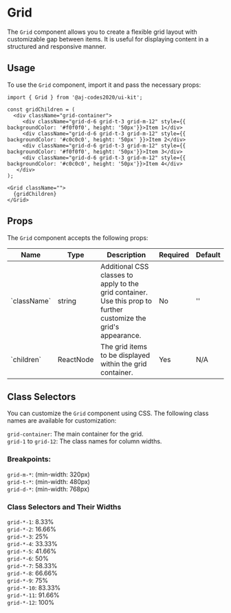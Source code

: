 
<Meta of={GridStories} />

# Grid

The `Grid` component allows you to create a flexible grid layout with customizable gap between items. It is useful for displaying content in a structured and responsive manner.

<Canvas of={GridStories.Default} />

## Usage

To use the `Grid` component, import it and pass the necessary props:

```tsx
import { Grid } from '@aj-codes2020/ui-kit';

const gridChildren = (
  <div className="grid-container">
     <div className="grid-d-6 grid-t-3 grid-m-12" style={{ backgroundColor: '#f0f0f0', height: '50px'}}>Item 1</div>
     <div className="grid-d-6 grid-t-3 grid-m-12" style={{ backgroundColor: '#c0c0c0', height: '50px' }}>Item 2</div>
     <div className="grid-d-6 grid-t-3 grid-m-12" style={{ backgroundColor: '#f0f0f0', height: '50px'}}>Item 3</div>
     <div className="grid-d-6 grid-t-3 grid-m-12" style={{ backgroundColor: '#c0c0c0', height: '50px'}}>Item 4</div>
   </div>
);

<Grid className="">
  {gridChildren}
</Grid>
```

## Props

The `Grid` component accepts the following props:

<div style={{ overflowX: 'auto' }}>
  <table style={{ width: '100%' }}>
    <thead>
      <tr>
        <th>Name</th>
        <th>Type</th>
        <th>Description</th>
        <th>Required</th>
        <th>Default</th>
      </tr>
    </thead>
    <tbody>
      <tr>
        <td>`className`</td>
        <td>string</td>
        <td>Additional CSS classes to apply to the grid container. Use this prop to further customize the grid's appearance.</td>
        <td>No</td>
        <td>''</td>
      </tr>
      <tr>
        <td>`children`</td>
        <td>ReactNode</td>
        <td>The grid items to be displayed within the grid container.</td>
        <td>Yes</td>
        <td>N/A</td>
      </tr>
    </tbody>
  </table>
</div>

## Class Selectors

You can customize the `Grid` component using CSS. The following class names are available for customization:

`grid-container`: The main container for the grid.\
`grid-1` to `grid-12`: The class names for column widths.

### Breakpoints:

`grid-m-*`: (min-width: 320px)\
`grid-t-*`: (min-width: 480px)\
`grid-d-*`: (min-width: 768px)

### Class Selectors and Their Widths

`grid-*-1`: 8.33%\
`grid-*-2`: 16.66%\
`grid-*-3`: 25%\
`grid-*-4`: 33.33%\
`grid-*-5`: 41.66%\
`grid-*-6`: 50%\
`grid-*-7`: 58.33%\
`grid-*-8`: 66.66%\
`grid-*-9`: 75%\
`grid-*-10`: 83.33%\
`grid-*-11`: 91.66%\
`grid-*-12`: 100%
